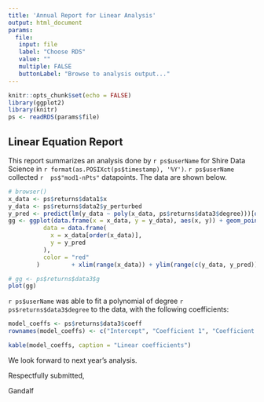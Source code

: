 ---
title: 'Annual Report for Linear Analysis'
output: html_document
params:
  file: 
   input: file
   label: "Choose RDS"
   value: ""
   multiple: FALSE
   buttonLabel: "Browse to analysis output..."
---

```{r setup, include=FALSE}
knitr::opts_chunk$set(echo = FALSE)
library(ggplot2)
library(knitr)
ps <- readRDS(params$file)
```


## Linear Equation Report


This report summarizes an analysis done by `r ps$userName` for Shire Data Science in `r format(as.POSIXct(ps$timestamp), '%Y')`.   `r ps$userName` collected `r  ps$"mod1-nPts"` datapoints.  The data are shown below.



```{r, fig.cap= paste0("Figure 1.  Data collected by ", ps$userName)}
# browser()
x_data <- ps$returns$data1$x
y_data <- ps$returns$data2$y_perturbed
y_pred <- predict(lm(y_data ~ poly(x_data, ps$returns$data3$degree)))[order(x_data)]
gg <- ggplot(data.frame(x = x_data, y = y_data), aes(x, y)) + geom_point() + geom_line(
          data = data.frame(
            x = x_data[order(x_data)],
            y = y_pred
          ), 
          color = "red"
        )         + xlim(range(x_data)) + ylim(range(c(y_data, y_pred)))

# gg <- ps$returns$data3$g
plot(gg)
```
`r ps$userName` was able to fit a polynomial of degree `r ps$returns$data3$degree` to the data, with the following coefficients:

```{r}
model_coeffs <- ps$returns$data3$coeff
rownames(model_coeffs) <- c("Intercept", "Coefficient 1", "Coefficient 2")

kable(model_coeffs, caption = "Linear coefficients")
```

We look forward to next year's analysis.

Respectfully submitted,

Gandalf



